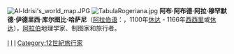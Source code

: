 {{Infobox scientist
|name              = 穆罕默德·伊德里西
|image             = Estatua de Al-Idrisi bajo el baluarte de los Mallorquines, Ceuta (5).jpg
|image_size        = 250px
|caption           = Statue of al-Idrisi in [[Ceuta|Ceuta]]
|birth_date        = {{birth year|1100}}
|birth_place       = [[穆拉比特王朝|穆拉比特王朝]][[休达|休达]]
|death_date        = {{death year and age|1165|1100}}
|death_place       =[[穆瓦希德王朝|穆瓦希德王朝]][[休达|休达]]
|residence         =
|citizenship       =
|nationality       =
|ethnicity         = 
|field             =地理学、制图学
|work_institutions =
|alma_mater        =
|doctoral_advisor  =
|doctoral_students =
|known_for         = [[Tabula_Rogeriana|Tabula Rogeriana]]
|author_abbrev_bot =
|author_abbrev_zoo =
|prizes            =
|footnotes         =
|signature         =
}}
[[File:Al-Idrisi's_world_map.JPG|thumb]]
[[File:TabulaRogeriana.jpg|right]]
'''阿布·阿布德·阿拉·穆罕默德·伊德里西·库尔图比·哈萨尼'''（[[阿拉伯语|阿拉伯语]]：'''{{rtl-lang|ar|أبو عبد الله محمد الإدريسي}}'''，1100年[[休达|休达]] - 1166年[[西西里|西西里]]或[[休达|休达]]），[[阿拉伯|阿拉伯]]地理学家、制图家和旅行者。

{{Authority control}}
{{Asia-bio-stub}}

[[Category:1100年出生|I]]
[[Category:1166年逝世|I]]
[[Category:阿拉伯人|I]]
[[Category:12世紀旅行家|Category:12世紀旅行家]]